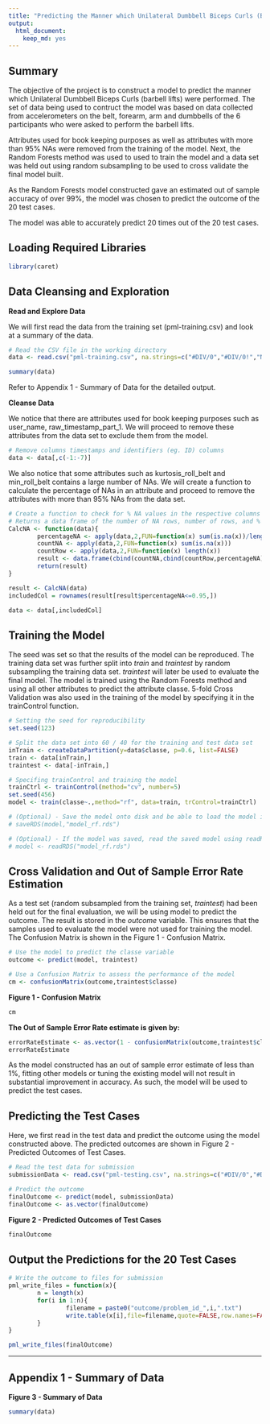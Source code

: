 ```yaml
---
title: "Predicting the Manner which Unilateral Dumbbell Biceps Curls (Bar Bell Lifts) Were Performed"
output:
  html_document: 
    keep_md: yes
---
```


## **Summary** 
The objective of the project is to construct a model to predict the manner which Unilateral Dumbbell Biceps Curls (barbell lifts) were performed. The set of data being used to contruct the model was based on data collected from accelerometers on the belt, forearm, arm and dumbbells of the 6 participants who were asked to perform the barbell lifts. 

Attributes used for book keeping purposes as well as attributes with more than 95% NAs were removed from the training of the model. Next, the Random Forests method was used to used to train the model and a data set was held out using random subsampling to be used to cross validate the final model built. 

As the Random Forests model constructed gave an estimated out of sample accuracy of over 99%, the model was chosen to predict the outcome of the 20 test cases. 

The model was able to accurately predict 20 times out of the 20 test cases. 

## **Loading Required Libraries**
```r
library(caret)
```

## **Data Cleansing and Exploration**

**Read and Explore Data**

We will first read the data from the training set (pml-training.csv) and look at a summary of the data. 
```r
# Read the CSV file in the working directory
data <- read.csv("pml-training.csv", na.strings=c("#DIV/0","#DIV/0!","NA"))
```
```r
summary(data)
```

Refer to Appendix 1 - Summary of Data for the detailed output. 

**Cleanse Data**

We notice that there are attributes used for book keeping purposes such as user_name, raw_timestamp_part_1. We will proceed to remove these attributes from the data set to exclude them from the model. 

```r
# Remove columns timestamps and identifiers (eg. ID) columns
data <- data[,c(-1:-7)]
```

We also notice that some attributes such as kurtosis_roll_belt and min_roll_belt contains a large number of NAs. We will create a function to calculate the percentage of NAs in an attribute and proceed to remove the attributes with more than 95% NAs from the data set. 

```r
# Create a function to check for % NA values in the respective columns
# Returns a data frame of the number of NA rows, number of rows, and % NA
CalcNA <- function(data){
        percentageNA <- apply(data,2,FUN=function(x) sum(is.na(x))/length(x))
        countNA <- apply(data,2,FUN=function(x) sum(is.na(x)))
        countRow <- apply(data,2,FUN=function(x) length(x))
        result <- data.frame(cbind(countNA,cbind(countRow,percentageNA)))
        return(result)
}

result <- CalcNA(data)
includedCol = rownames(result[result$percentageNA<=0.95,])

data <- data[,includedCol]
```

## **Training the Model**
The seed was set so that the results of the model can be reproduced. The training data set was further split into *train* and *traintest* by random subsampling the training data set. *traintest* will later be used to evaluate the final model. The model is trained using the Random Forests method and using all other attributes to predict the attribute classe. 5-fold Cross Validation was also used in the training of the model by specifying it in the trainControl function. 

```r
# Setting the seed for reproducibility
set.seed(123)

# Split the data set into 60 / 40 for the training and test data set
inTrain <- createDataPartition(y=data$classe, p=0.6, list=FALSE)
train <- data[inTrain,]
traintest <- data[-inTrain,]

# Specifing trainControl and training the model
trainCtrl <- trainControl(method="cv", number=5)
set.seed(456)
model <- train(classe~.,method="rf", data=train, trControl=trainCtrl)

# (Optional) - Save the model onto disk and be able to load the model in future without training the model again. 
# saveRDS(model,"model_rf.rds")

# (Optional) - If the model was saved, read the saved model using readRDS. 
# model <- readRDS("model_rf.rds")
```

## **Cross Validation and Out of Sample Error Rate Estimation**
As a test set (random subsampled from the training set, *traintest*) had been held out for the final evaluation, we will be using model to predict the outcome. The result is stored in the *outcome* variable. This ensures that the samples used to evaluate the model were not used for training the model. The Confusion Matrix is shown in the Figure 1 - Confusion Matrix.
```r
# Use the model to predict the classe variable
outcome <- predict(model, traintest)

# Use a Confusion Matrix to assess the performance of the model
cm <- confusionMatrix(outcome,traintest$classe)
```

**Figure 1 - Confusion Matrix**
```r
cm
```

**The Out of Sample Error Rate estimate is given by:**
```r
errorRateEstimate <- as.vector(1 - confusionMatrix(outcome,traintest$classe)$overall[1])
errorRateEstimate
```

As the model constructed has an out of sample error estimate of less than 1%, fitting other models or tuning the existing model will not result in substantial improvement in accuracy. As such, the model will be used to predict the test cases. 

## **Predicting the Test Cases**
Here, we first read in the test data and predict the outcome using the model constructed above. The predicted outcomes are shown in Figure 2 - Predicted Outcomes of Test Cases. 
```r
# Read the test data for submission
submissionData <- read.csv("pml-testing.csv", na.strings=c("#DIV/0","#DIV/0!","NA"))

# Predict the outcome
finalOutcome <- predict(model, submissionData)
finalOutcome <- as.vector(finalOutcome)
```

**Figure 2 - Predicted Outcomes of Test Cases**
```r
finalOutcome
```

## **Output the Predictions for the 20 Test Cases**
```r
# Write the outcome to files for submission
pml_write_files = function(x){
        n = length(x)
        for(i in 1:n){
                filename = paste0("outcome/problem_id_",i,".txt")
                write.table(x[i],file=filename,quote=FALSE,row.names=FALSE,col.names=FALSE)
        }
}

pml_write_files(finalOutcome)

```

***
## **Appendix 1 - Summary of Data**

**Figure 3 - Summary of Data**

``` r
summary(data)
```
